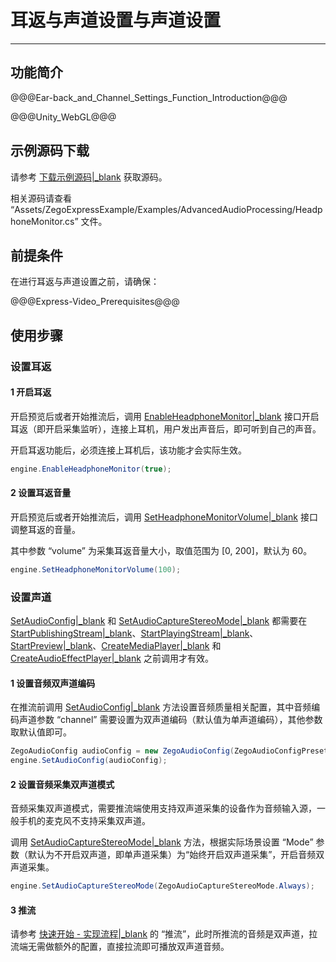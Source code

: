 # 耳返与声道设置与声道设置

- - -

## 功能简介

@@@Ear-back_and_Channel_Settings_Function_Introduction@@@

@@@Unity_WebGL@@@

## 示例源码下载

请参考 [下载示例源码\|_blank](!DownloadDemo/DownloadDemo) 获取源码。

相关源码请查看 “Assets/ZegoExpressExample/Examples/AdvancedAudioProcessing/HeadphoneMonitor.cs” 文件。

## 前提条件

在进行耳返与声道设置之前，请确保：

@@@Express-Video_Prerequisites@@@


## 使用步骤

### 设置耳返

#### 1 开启耳返

开启预览后或者开始推流后，调用 [EnableHeadphoneMonitor\|_blank](@EnableHeadphoneMonitor) 接口开启耳返（即开启采集监听），连接上耳机，用户发出声音后，即可听到自己的声音。

<div class = 'mk-hint'>

开启耳返功能后，必须连接上耳机后，该功能才会实际生效。
</div>

```C#
engine.EnableHeadphoneMonitor(true);
```

#### 2 设置耳返音量

开启预览后或者开始推流后，调用 [SetHeadphoneMonitorVolume\|_blank](@SetHeadphoneMonitorVolume) 接口调整耳返的音量。

其中参数 “volume” 为采集耳返音量大小，取值范围为 [0, 200]，默认为 60。

```C#
engine.SetHeadphoneMonitorVolume(100);
```

### 设置声道

<div class="mk-warning">

[SetAudioConfig\|_blank](@SetAudioConfig) 和 [SetAudioCaptureStereoMode\|_blank](@SetAudioCaptureStereoMode) 都需要在 [StartPublishingStream\|_blank](@StartPublishingStream)、[StartPlayingStream\|_blank](@StartPlayingStream)、[StartPreview\|_blank](@StartPreview)、[CreateMediaPlayer\|_blank](@CreateMediaPlayer) 和 [CreateAudioEffectPlayer\|_blank](@CreateAudioEffectPlayer) 之前调用才有效。 
</div>

#### 1 设置音频双声道编码

在推流前调用 [SetAudioConfig\|_blank](@SetAudioConfig) 方法设置音频质量相关配置，其中音频编码声道参数 “channel” 需要设置为双声道编码（默认值为单声道编码），其他参数取默认值即可。

```C#
ZegoAudioConfig audioConfig = new ZegoAudioConfig(ZegoAudioConfigPreset.HighQualityStereo);
engine.SetAudioConfig(audioConfig);
```

#### 2 设置音频采集双声道模式

<div class="mk-hint">

音频采集双声道模式，需要推流端使用支持双声道采集的设备作为音频输入源，一般手机的麦克风不支持采集双声道。
</div>

调用 [SetAudioCaptureStereoMode\|_blank](@SetAudioCaptureStereoMode) 方法，根据实际场景设置 “Mode” 参数（默认为不开启双声道，即单声道采集）为“始终开启双声道采集”，开启音频双声道采集。

```C#
engine.SetAudioCaptureStereoMode(ZegoAudioCaptureStereoMode.Always);
```

#### 3 推流

请参考 [快速开始 - 实现流程\|_blank](!Integration/Solution_Implementation#publishingStream) 的 “推流”，此时所推流的音频是双声道，拉流端无需做额外的配置，直接拉流即可播放双声道音频。
